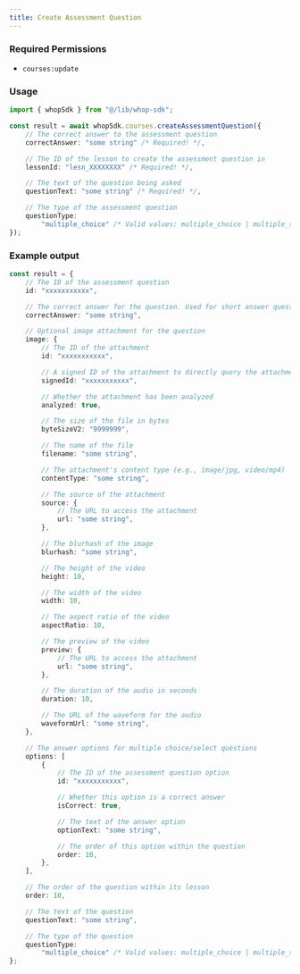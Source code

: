 ```yaml
---
title: Create Assessment Question
---
```



### Required Permissions
 - `courses:update`

### Usage

```typescript
import { whopSdk } from "@/lib/whop-sdk";

const result = await whopSdk.courses.createAssessmentQuestion({
	// The correct answer to the assessment question
	correctAnswer: "some string" /* Required! */,

	// The ID of the lesson to create the assessment question in
	lessonId: "lesn_XXXXXXXX" /* Required! */,

	// The text of the question being asked
	questionText: "some string" /* Required! */,

	// The type of the assessment question
	questionType:
		"multiple_choice" /* Valid values: multiple_choice | multiple_select | short_answer | true_false */ /* Required! */,
});

```

### Example output

```typescript
const result = {
	// The ID of the assessment question
	id: "xxxxxxxxxxx",

	// The correct answer for the question. Used for short answer questions
	correctAnswer: "some string",

	// Optional image attachment for the question
	image: {
		// The ID of the attachment
		id: "xxxxxxxxxxx",

		// A signed ID of the attachment to directly query the attachment
		signedId: "xxxxxxxxxxx",

		// Whether the attachment has been analyzed
		analyzed: true,

		// The size of the file in bytes
		byteSizeV2: "9999999",

		// The name of the file
		filename: "some string",

		// The attachment's content type (e.g., image/jpg, video/mp4)
		contentType: "some string",

		// The source of the attachment
		source: {
			// The URL to access the attachment
			url: "some string",
		},

		// The blurhash of the image
		blurhash: "some string",

		// The height of the video
		height: 10,

		// The width of the video
		width: 10,

		// The aspect ratio of the video
		aspectRatio: 10,

		// The preview of the video
		preview: {
			// The URL to access the attachment
			url: "some string",
		},

		// The duration of the audio in seconds
		duration: 10,

		// The URL of the waveform for the audio
		waveformUrl: "some string",
	},

	// The answer options for multiple choice/select questions
	options: [
		{
			// The ID of the assessment question option
			id: "xxxxxxxxxxx",

			// Whether this option is a correct answer
			isCorrect: true,

			// The text of the answer option
			optionText: "some string",

			// The order of this option within the question
			order: 10,
		},
	],

	// The order of the question within its lesson
	order: 10,

	// The text of the question
	questionText: "some string",

	// The type of the question
	questionType:
		"multiple_choice" /* Valid values: multiple_choice | multiple_select | short_answer | true_false */,
};

```
